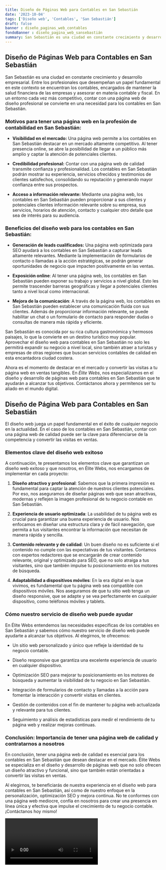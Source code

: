 ```yaml
---
title: Diseño de Páginas Web para Contables en San Sebastián
date: '2023-10-04'
tags: ['Diseño web', 'Contables', 'San Sebastián']
draft: false
banner : diseño_paginas_web_contables
fondoBanner : diseño_pagina_web_sansebastián
summary: San Sebastián es una ciudad en constante crecimiento y desarrollo empresarial. Entre los profesionales que desempeñan un papel fundamental en este contexto se encuentran los contables, encargados de mantener la salud financiera de las empresas y asesorar en materia contable y fiscal. En un entorno cada vez más competitivo, contar con una página web de diseño profesional se convierte en una necesidad para los contables en San Sebastián.
---
```


## Diseño de Páginas Web para Contables en San Sebastián

San Sebastián es una ciudad en constante crecimiento y desarrollo empresarial. Entre los profesionales que desempeñan un papel fundamental en este contexto se encuentran los contables, encargados de mantener la salud financiera de las empresas y asesorar en materia contable y fiscal. En un entorno cada vez más competitivo, contar con una página web de diseño profesional se convierte en una necesidad para los contables en San Sebastián.

### Motivos para tener una página web en la profesión de contabilidad en San Sebastián:

- **Visibilidad en el mercado:** Una página web permite a los contables en San Sebastián destacar en un mercado altamente competitivo. Al tener presencia online, se abre la posibilidad de llegar a un público más amplio y captar la atención de potenciales clientes.

- **Credibilidad profesional:** Contar con una página web de calidad transmite confianza y profesionalidad. Los contables en San Sebastián podrán mostrar su experiencia, servicios ofrecidos y testimonios de clientes satisfechos, consolidando su reputación y generando mayor confianza entre sus prospectos.

- **Acceso a información relevante:** Mediante una página web, los contables en San Sebastián pueden proporcionar a sus clientes y potenciales clientes información relevante sobre su empresa, sus servicios, horarios de atención, contacto y cualquier otro detalle que sea de interés para su audiencia.

### Beneficios del diseño web para los contables en San Sebastián:

- **Generación de leads cualificados:** Una página web optimizada para SEO ayudará a los contables en San Sebastián a capturar leads altamente relevantes. Mediante la implementación de formularios de contacto o llamadas a la acción estratégicas, se podrán generar oportunidades de negocio que impacten positivamente en las ventas.

- **Exposición online**: Al tener una página web, los contables en San Sebastián pueden exponer su trabajo y servicios a nivel global. Esto les permite trascender barreras geográficas y llegar a potenciales clientes tanto a nivel local como internacional.

- **Mejora de la comunicación**: A través de la página web, los contables en San Sebastián pueden establecer una comunicación fluida con sus clientes. Además de proporcionar información relevante, se puede habilitar un chat o un formulario de contacto para responder dudas o consultas de manera más rápida y eficiente.

San Sebastián es conocida por su rica cultura gastronómica y hermosos paisajes, lo que la convierte en un destino turístico muy popular. Aprovechar el diseño web para contables en San Sebastián no solo les permitirá expandir su negocio a nivel local, sino también atraer a turistas y empresas de otras regiones que buscan servicios contables de calidad en esta encantadora ciudad costera.

Ahora es el momento de destacar en el mercado y convertir las visitas a tu página web en ventas tangibles. En *Élite Webs*, nos especializamos en el diseño y desarrollo de páginas web para contables en San Sebastián que te ayudarán a alcanzar tus objetivos. Contáctanos ahora y permítenos ser tu aliado en el mundo digital.

<GifSeo />

<Cta />

## Diseño de Página Web para Contables en San Sebastián

El diseño web juega un papel fundamental en el éxito de cualquier negocio en la actualidad. En el caso de los contables en San Sebastián, contar con una página web de calidad puede ser la clave para diferenciarse de la competencia y convertir las visitas en ventas. 

### Elementos clave del diseño web exitoso

A continuación, te presentamos los elementos clave que garantizan un diseño web exitoso y que nosotros, en Élite Webs, nos encargamos de implementar en cada proyecto:

1. **Diseño atractivo y profesional**: Sabemos que la primera impresión es fundamental para captar la atención de nuestros clientes potenciales. Por eso, nos aseguramos de diseñar páginas web que sean atractivas, modernas y reflejen la imagen profesional de tu negocio contable en San Sebastián.

2. **Experiencia de usuario optimizada**: La usabilidad de tu página web es crucial para garantizar una buena experiencia de usuario. Nos enfocamos en diseñar una estructura clara y de fácil navegación, que permita a tus visitantes encontrar la información que necesitan de manera rápida y sencilla.

3. **Contenido relevante y de calidad**: Un buen diseño no es suficiente si el contenido no cumple con las expectativas de tus visitantes. Contamos con expertos redactores que se encargarán de crear contenido relevante, original y optimizado para SEO, que no solo atraiga a tus visitantes, sino que también impulse tu posicionamiento en los motores de búsqueda.

4. **Adaptabilidad a dispositivos móviles**: En la era digital en la que vivimos, es fundamental que tu página web sea compatible con dispositivos móviles. Nos aseguramos de que tu sitio web tenga un diseño responsive, que se adapte y se vea perfectamente en cualquier dispositivo, como teléfonos móviles y tablets.

### Cómo nuestro servicio de diseño web puede ayudar

En Élite Webs entendemos las necesidades específicas de los contables en San Sebastián y sabemos cómo nuestro servicio de diseño web puede ayudarte a alcanzar tus objetivos. Al elegirnos, te ofrecemos:

- Un sitio web personalizado y único que refleje la identidad de tu negocio contable.

- Diseño responsive que garantiza una excelente experiencia de usuario en cualquier dispositivo.

- Optimización SEO para mejorar tu posicionamiento en los motores de búsqueda y aumentar la visibilidad de tu negocio en San Sebastián.

- Integración de formularios de contacto y llamadas a la acción para fomentar la interacción y convertir visitas en clientes.

- Gestión de contenidos con el fin de mantener tu página web actualizada y relevante para tus clientes.

- Seguimiento y análisis de estadísticas para medir el rendimiento de tu página web y realizar mejoras continuas.

### Conclusión: Importancia de tener una página web de calidad y contratarnos a nosotros

En conclusión, tener una página web de calidad es esencial para los contables en San Sebastián que desean destacar en el mercado. Élite Webs se especializa en el diseño y desarrollo de páginas web que no solo ofrecen un diseño atractivo y funcional, sino que también están orientadas a convertir las visitas en ventas.

Al elegirnos, te beneficiarás de nuestra experiencia en el diseño web para contables en San Sebastián, así como de nuestro enfoque en la personalización, optimización SEO y mejora continua. No te conformes con una página web mediocre, confía en nosotros para crear una presencia en línea única y efectiva que impulse el crecimiento de tu negocio contable. ¡Contáctanos hoy mismo!

<Video />

<CtaBot job='Contables' city='San Sebastián'/>

<Gmaps query='San Sebastián+españa+maps' />
